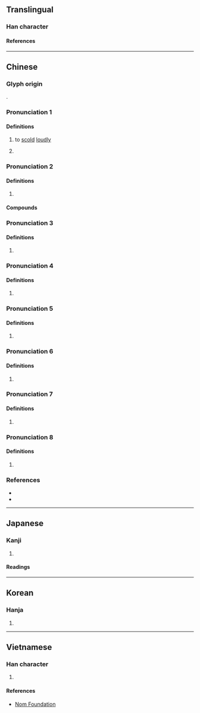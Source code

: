 {{also|唉}}
{{character info}}
==Translingual==

===Han character===
{{Han char|rn=76|rad=欠|as=07|sn=11|four=27482|canj=IKNO|ids=⿰矣欠}}

====References====
{{Han ref|kx=0568.070|dkj=16090|dj=0956.190|hdz=32140.110|uh=6B38}}

----

==Chinese==
{{zh-forms|alt=誒-interjection:ê/ei series,呃-Min Nan,吓-Min Nan}}

===Glyph origin===
{{Han etym}}
{{Han compound|矣|欠|c1=p|c2=s|t2=breath|ls=psc}}.

===Pronunciation 1===
{{zh-pron
|m=āi
|c=oi1
|mc=1+2
|oc=1
|cat=v,interj
}}
{{attn|nan|i/ò}}

====Definitions====
{{zh-hanzi}}

# {{zh-hg}} to [[scold]] [[loudly]]
# {{zh-alt-form|唉|{{n-g|interjection of agreement or sigh}}}}

===Pronunciation 2===
{{zh-pron
|m=ǎi
|c=aai2,ai2,oi2
|cat=
}}

====Definitions====
{{zh-hanzi}}

# {{zh-only|欸乃|{{n-g|an onomatopoeia}}}}

====Compounds====
{{zh-der|欸乃|欸乃曲}}

===Pronunciation 3===
{{zh-pron
|m=ê̄,ēi
|cat=interj
}}

====Definitions====
{{zh-hanzi}}

# {{n-g|An interjection calling attention.}}
#: {{zh-x|欸{Ê̄}，我 告訴{su} 你 一.個{gè} 秘密。|'''Hey''', let me tell you a secret.}}

===Pronunciation 4===
{{zh-pron
|m=ế,éi
|mn=tw:--eh
|cat=interj
}}

====Definitions====
{{zh-hanzi}}

# {{n-g|An interjection expressing surprise.}}
#: {{zh-x|欸{Ế}，他 怎麼 走 了！|'''Why''', he's gone!}}

===Pronunciation 5===
{{zh-pron
|m=ê̌,ěi
|cat=interj
}}

====Definitions====
{{zh-hanzi}}

# {{n-g|An interjection expressing disapproval.}}
#: {{zh-x|欸{Ê̌}，話 可 不能 這麼 說！|'''Huh''', you can't say that!}}

===Pronunciation 6===
{{zh-pron
|m=ề,èi
|c=ei6,e6
|cat=interj
}}

====Definitions====
{{zh-hanzi}}

# {{n-g|An interjection expressing agreement or promise.}}
#: {{zh-x|欸{Ề}，我 明天 準時 來！|'''All right''', I'll arrive on time tomorrow!}}

===Pronunciation 7===
{{zh-pron
|m=xiè
|mc=3
|oc=2
|cat=
}}

====Definitions====
{{zh-hanzi}}

# {{zh-hg}} {{zh-alt-form|譮|tr=xiè|{{n-g|angry sound}}}}

===Pronunciation 8===
{{zh-pron
|h=gd=ê3
|cat=part
}}

====Definitions====
{{zh-hanzi}}

# {{lb|zh|Hakka}} {{zh-alt-form|了|tr=-}}

===References===
* {{R:yue:Hanzi}}
* {{thcwd|7495}}

----

==Japanese==

===Kanji===
{{ja-kanji|grade=|rs=欠07}}

# {{rfdef|ja|sort=欠07}}

====Readings====
{{ja-readings
|on=あい, かい
|kun=なげく
}}

----

==Korean==

===Hanja===
{{ko-hanja|애}}

# {{rfdef|ko|sort=欠07}}

----

==Vietnamese==

===Han character===
{{vi-readings|rs=欠07|reading=ái}}

# {{rfdef|vi|sort=欠07}}

====References====
* [http://nomfoundation.org/common/nom_details.php?codepoint=6b38 Nom Foundation]